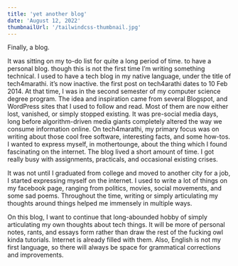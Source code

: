 ```yaml
---
title: 'yet another blog'
date: 'August 12, 2022'
thumbnailUrl: '/tailwindcss-thumbnail.jpg'
---
```


Finally, a blog.

It was sitting on my to-do list for quite a long period of time. to have a personal blog. though this is not the first time I’m writing something technical. I used to have a tech blog in my native language, under the title of tech4marathi. it’s now inactive. the first post on tech4arathi dates to 10 Feb 2014. At that time, I was in the second semester of my computer science degree program. The idea and inspiration came from several Blogspot, and WordPress sites that I used to follow and read. Most of them are now either lost, vanished, or simply stopped existing. It was pre-social media days, long before algorithm-driven media giants completely altered the way we consume information online. On tech4marathi, my primary focus was on writing about those cool free software, interesting facts, and some how-tos. I wanted to express myself, in mothertounge, about the thing which I found fascinating on the internet. The blog lived a short amount of time. I got really busy with assignments, practicals, and occasional existing crises.

It was not until I graduated from college and moved to another city for a job, I started expressing myself on the internet. I used to write a lot of things on my facebook page, ranging from politics, movies, social movements, and some sad poems. Throughout the time, writing or simply articulating my thoughts around things helped me immensely in multiple ways.

On this blog, I want to continue that long-abounded hobby of simply articulating my own thoughts about tech things. It will be more of personal notes, rants, and essays form rather than draw the rest of the fucking owl kinda tutorials. Internet is already filled with them. Also, English is not my first language, so there will always be space for grammatical corrections and improvements.
